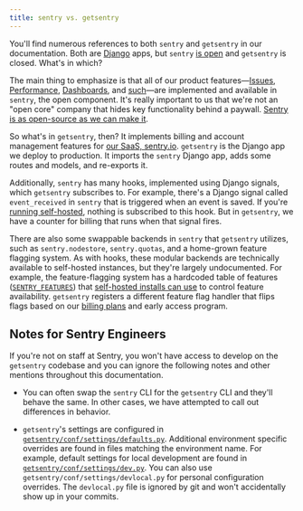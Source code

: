 ```yaml
---
title: sentry vs. getsentry
---
```


You'll find numerous references to both `sentry` and `getsentry` in our documentation. Both are [Django](https://www.djangoproject.com/) apps, but `sentry` [is open](https://github.com/getsentry/sentry) and `getsentry` is closed. What's in which?

The main thing to emphasize is that all of our product features—[Issues](https://docs.sentry.io/product/issues/), [Performance](https://docs.sentry.io/product/performance/), [Dashboards](https://docs.sentry.io/product/dashboards/), and [such](https://docs.sentry.io/product/)—are implemented and available in `sentry`, the open component. It's really important to us that we're not an "open core" company that hides key functionality behind a paywall. [Sentry is as open-source as we can make it](https://open.sentry.io/licensing/).

So what's in `getsentry`, then? It implements billing and account management features for [our SaaS, sentry.io](https://sentry.io/). `getsentry` is the Django app we deploy to production. It imports the `sentry` Django app, adds some routes and models, and re-exports it.

Additionally, `sentry` has many hooks, implemented using Django signals, which `getsentry` subscribes to. For example, there's a Django signal called `event_received` in `sentry` that is triggered when an event is saved. If you're [running self-hosted](/self-hosted/), nothing is subscribed to this hook. But in `getsentry`, we have a counter for billing that runs when that signal fires.

There are also some swappable backends in `sentry` that `getsentry` utilizes, such as `sentry.nodestore`, `sentry.quotas`, and a home-grown feature flagging system. As with hooks, these modular backends are technically available to self-hosted instances, but they're largely undocumented. For example, the feature-flagging system has a hardcoded table of features ([`SENTRY_FEATURES`](https://github.com/getsentry/sentry/blob/master/src/sentry/features/__init__.py)) that [self-hosted installs can use](/feature-flags/) to control feature availability. `getsentry` registers a different feature flag handler that flips flags based on our [billing plans](https://sentry.io/pricing/) and early access program.

## Notes for Sentry Engineers

If you're not on staff at Sentry, you won't have access to develop on the `getsentry` codebase and you can ignore the following notes and other mentions throughout this documentation.

- You can often swap the `sentry` CLI for the `getsentry` CLI and they'll behave the same. In other cases, we have attempted to call out differences in behavior.

- `getsentry`'s settings are configured in [`getsentry/conf/settings/defaults.py`](https://github.com/getsentry/getsentry/blob/master/getsentry/conf/settings/defaults.py).  Additional environment specific overrides are found in files matching the environment name. For example, default settings for local development are found in [`getsentry/conf/settings/dev.py`](https://github.com/getsentry/getsentry/blob/master/getsentry/conf/settings/dev.py). You can also use `getsentry/conf/settings/devlocal.py` for personal configuration overrides. The `devlocal.py` file is ignored by git and won't accidentally show up in your commits.

